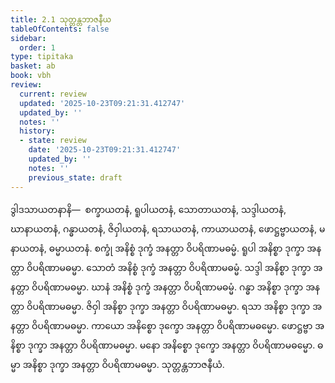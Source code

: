 ```yaml
---
title: 2.1 သုတ္တန္တဘာဇနီယ
tableOfContents: false
sidebar:
  order: 1
type: tipitaka
basket: ab
book: vbh
review:
  current: review
  updated: '2025-10-23T09:21:31.412747'
  updated_by: ''
  notes: ''
  history:
  - state: review
    date: '2025-10-23T09:21:31.412747'
    updated_by: ''
    notes: ''
    previous_state: draft
---
```



<ReviewStatus review={frontmatter.review} showDetails={true} />

<HypothesisAnnotation frontmatter={frontmatter} />

<DynamicBreadcrumb />

<Division number="154" book="vbh" e="ch" v="30" p="69">

<Paragraph number="539" book="vbh">
ဒွါဒသာယတနာနိ—  စက္ခာယတနံ, ရူပါယတနံ, သောတာယတနံ, သဒ္ဒါယတနံ, ဃာနာယတနံ, ဂန္ဓာယတနံ, ဇိဝှါယတနံ, ရသာယတနံ, ကာယာယတနံ, ဖောဋ္ဌဗ္ဗာယတနံ, မနာယတနံ, ဓမ္မာယတနံ.
</Paragraph>

<Paragraph number="540" book="vbh">
စက္ခုံ အနိစ္စံ ဒုက္ခံ အနတ္တာ ဝိပရိဏာမဓမ္မံ. ရူပါ အနိစ္စာ ဒုက္ခာ အနတ္တာ ဝိပရိဏာမဓမ္မာ. သောတံ အနိစ္စံ ဒုက္ခံ အနတ္တာ ဝိပရိဏာမဓမ္မံ. သဒ္ဒါ အနိစ္စာ ဒုက္ခာ အနတ္တာ ဝိပရိဏာမဓမ္မာ. ဃာနံ အနိစ္စံ ဒုက္ခံ အနတ္တာ ဝိပရိဏာမဓမ္မံ. ဂန္ဓာ အနိစ္စာ ဒုက္ခာ အနတ္တာ ဝိပရိဏာမဓမ္မာ. ဇိဝှါ အနိစ္စာ ဒုက္ခာ အနတ္တာ ဝိပရိဏာမဓမ္မာ. ရသာ အနိစ္စာ ဒုက္ခာ အနတ္တာ ဝိပရိဏာမဓမ္မာ. ကာယော အနိစ္စော ဒုက္ခော အနတ္တာ ဝိပရိဏာမဓမ္မော. ဖောဋ္ဌဗ္ဗာ အနိစ္စာ ဒုက္ခာ အနတ္တာ ဝိပရိဏာမဓမ္မာ. မနော အနိစ္စော ဒုက္ခော အနတ္တာ ဝိပရိဏာမဓမ္မော. ဓမ္မာ အနိစ္စာ ဒုက္ခာ အနတ္တာ ဝိပရိဏာမဓမ္မာ.

</Paragraph>
</Division>

<Paragraph number="541" type="center" book="vbh">
သုတ္တန္တဘာဇနီယံ.
</Paragraph>